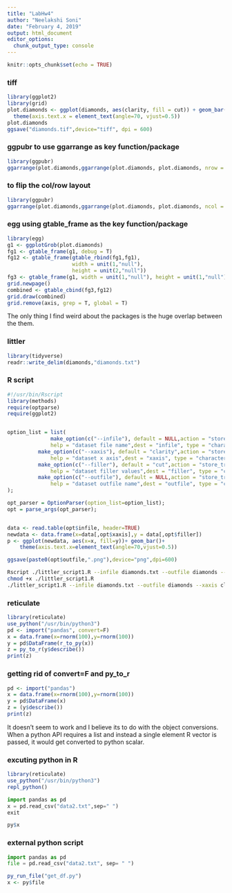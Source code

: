```yaml
---
title: "LabHw4"
author: "Neelakshi Soni"
date: "February 4, 2019"
output: html_document
editor_options: 
  chunk_output_type: console
---
```


```r
knitr::opts_chunk$set(echo = TRUE)
```

### tiff

```r
library(ggplot2)
library(grid)
plot.diamonds <- ggplot(diamonds, aes(clarity, fill = cut)) + geom_bar() +
  theme(axis.text.x = element_text(angle=70, vjust=0.5))
plot.diamonds
ggsave("diamonds.tif",device="tiff", dpi = 600)
```

### ggpubr to use ggarrange as key function/package

```r
library(ggpubr)
ggarrange(plot.diamonds,ggarrange(plot.diamonds, plot.diamonds, nrow = 2, labels = c("B", "C")), ncol = 2,labels = "A")
```

### to flip the col/row layout

```r
library(ggpubr)
ggarrange(plot.diamonds,ggarrange(plot.diamonds, plot.diamonds, ncol = 2, labels = c("B", "C")), nrow = 2,labels = "A")
```

### egg using gtable_frame as the key function/package

```r
library(egg)
g1 <- ggplotGrob(plot.diamonds)
fg1 <- gtable_frame(g1, debug = T)
fg12 <- gtable_frame(gtable_rbind(fg1,fg1),
                     width = unit(1,"null"),
                     height = unit(2,"null"))
fg3 <- gtable_frame(g1, width = unit(1,"null"), height = unit(1,"null"), debug = T) 
grid.newpage()
combined <- gtable_cbind(fg3,fg12)
grid.draw(combined)
grid.remove(axis, grep = T, global = T)
```

The only thing I find weird about the packages is the huge overlap between the them.

### littler

```r
library(tidyverse)
readr::write_delim(diamonds,"diamonds.txt")
```

### R script

```r
#!/usr/bin/Rscript
library(methods)
require(optparse)
require(ggplot2)


option_list = list(
              make_option(c("--infile"), default = NULL,action = "store_true",
              help = "dataset file name",dest = "infile", type = "character"),
          make_option(c("--xaxis"), default = "clarity",action = "store_true",
              help = "dataset x axis",dest = "xaxis", type = "character"),
          make_option(c("--filler"), default = "cut",action = "store_true",
              help = "dataset filler values",dest = "filler", type = "character"),
          make_option(c("--outfile"), default = NULL,action = "store_true",
              help = "dataset outfile name",dest = "outfile", type = "character")
);

opt_parser = OptionParser(option_list=option_list);
opt = parse_args(opt_parser);


data <- read.table(opt$infile, header=TRUE)
newdata <- data.frame(x=data[,opt$xaxis],y = data[,opt$filler])
p <- ggplot(newdata, aes(x=x, fill=y))+ geom_bar()+
    theme(axis.text.x=element_text(angle=70,vjust=0.5))

ggsave(paste0(opt$outfile,".png"),device="png",dpi=600)
```

```bash
Rscript ./littler_script1.R --infile diamonds.txt --outfile diamonds --xaxis clarity --filler cut 
chmod +x ./littler_script1.R
./littler_script1.R --infile diamonds.txt --outfile diamonds --xaxis clarity --filler cut
```

### reticulate

```r
library(reticulate)
use_python("/usr/bin/python3")
pd <- import("pandas", convert=F)
x = data.frame(x=rnorm(100),y=rnorm(100))
y = pd$DataFrame(r_to_py(x))
z = py_to_r(y$describe())
print(z)
```

### getting rid of convert=F and py_to_r

```r
pd <- import("pandas")
x = data.frame(x=rnorm(100),y=rnorm(100))
y = pd$DataFrame(x)
z = (y$describe())
print(z)
```

It doesn't seem to work and I believe its to do with the object conversions. When a python API requires a list and instead a single element R vector is passed, it would get converted to python scalar.

### excuting python in R


```r
library(reticulate)
use_python("/usr/bin/python3")
repl_python()
```

```python
import pandas as pd
x = pd.read_csv("data2.txt",sep=" ")
exit
```

```r
py$x
```

### external python script

```python
import pandas as pd
file = pd.read_csv("data2.txt", sep= " ")
```

```r
py_run_file("get_df.py")
x <- py$file
```
